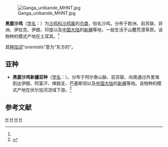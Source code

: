 {{Speciesbox 
| taxon = Pterocles orientalis
| image = Pterocles sp.jpg
| image_caption = 黑腹沙鸡 
| authority = [[卡尔·林奈|Linnaeus]],1758<ref name='id2017'>{{cite web| url =http://www.bioinfo.cn/db05/BjdwSpecies.php?action=view&id=2017| title =黑腹沙鸡| work =《中国动物物种编目数据库》| publisher =中国科学院微生物研究所| author =中国科学院动物研究所| accessdate =2009-04-04| deadurl =yes| archiveurl =https://web.archive.org/web/20131203122335/http://www.bioinfo.cn/db05/BjdwSpecies.php?action=view| archivedate =2013-12-03}}</ref>
}}
[[File:Ganga_unibande_MHNT.jpg|thumb]]

'''黑腹沙鸡'''（[[学名|学名]]：{{lang|la|''Pterocles orientalis''}}）为[[沙鸡科|沙鸡科]][[沙鸡属|沙鸡属]]的[[鸟类|鸟类]]，俗名沙鸡。分布于欧洲、前苏联、非洲、伊拉克、伊朗、印度以及[[中国大陆|中国大陆]]的[[新疆|新疆]]等地，一般生活于山麓荒漠草原。该物种的模式产地在土耳其。<ref name='id2017'/>

其[[种加词|种加词]]“''orientalis''”意为“东方的”。

== 亚种 ==
* '''黑腹沙鸡新疆亚种'''（[[学名|学名]]：{{lang|la|''Pterocles orientalis arenarius''}}）。分布于阿尔泰山脉、前苏联、向南通过外里海到达伊朗、阿富汗、俾路支、巴基斯坦以及[[中国大陆|中国大陆]]的[[新疆|新疆]]等地。该物种的模式产地在伏尔加河流域下游。<ref name='id2018'>{{cite web| url =http://www.bioinfo.cn/db05/BjdwSpecies.php?action=view&id=2018| title =黑腹沙鸡新疆亚种| work =《中国动物物种编目数据库》| publisher =中国科学院微生物研究所| author =中国科学院动物研究所| accessdate =2009-04-04| deadurl =yes| archiveurl =https://web.archive.org/web/20160305101304/http://www.bioinfo.cn/db05/BjdwSpecies.php?action=view&id=2018| archivedate =2016-03-05}}</ref>

== 参考文献 ==
{{reflist}}
{{Taxonbar|from=Q383182}}

[[Category:沙鸡属|H]]
[[Category:新疆动物|H]]
[[Category:中国国家二级保护动物|H]]
[[Category:1758年描述的鳥類|H]]